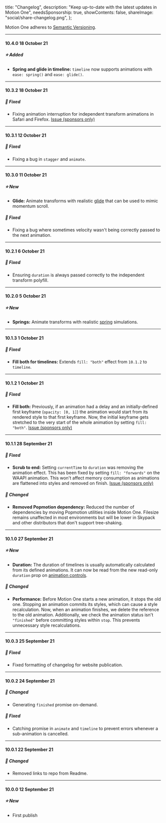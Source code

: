 

  title: "Changelog",
  description: "Keep up-to-date with the latest updates in Motion One",
  needsSponsorship: true,
  showContents: false,
  shareImage: "social/share-changelog.png",
};


Motion One adheres to [Semantic Versioning](http://semver.org/).

---
#### <Version>10.4.0</Version> <Date>18 October 21</Date>

##### ⭐️ Added

- **Spring and glide in timeline:** `timeline` now supports animations with `ease: spring()` and `ease: glide()`.

---
#### <Version>10.3.2</Version> <Date>18 October 21</Date>

##### 🐞 Fixed

- Fixing animation interruption for independent transform animations in Safari and Firefox. [Issue (sponsors only)](https://github.com/motiondivision/motionone/issues/27)

---
#### <Version>10.3.1</Version> <Date>12 October 21</Date>

##### 🐞 Fixed

- Fixing a bug in `stagger` and `animate`.

---
#### <Version>10.3.0</Version> <Date>11 October 21</Date>

##### ⭐️ New

- **Glide:** Animate transforms with realistic [glide](https://motion.dev/dom/glide) that can be used to mimic momentum scroll.

##### 🐞 Fixed

- Fixing a bug where sometimes velocity wasn't being correctly passed to the next animation.

---
#### <Version>10.2.1</Version> <Date>6 October 21</Date>

##### 🐞 Fixed

- Ensuring `duration` is always passed correctly to the independent transform polyfill.

---
#### <Version>10.2.0</Version> <Date>5 October 21</Date>

##### ⭐️ New

- **Springs:** Animate transforms with realistic [spring](https://motion.dev/dom/spring) simulations.

---
#### <Version>10.1.3</Version> <Date>1 October 21</Date>

##### 🐞 Fixed

- **Fill both for timelines:** Extends `fill: "both"` effect from `10.1.2` to `timeline`.

---
#### <Version>10.1.2</Version> <Date>1 October 21</Date>

##### 🐞 Fixed

- **Fill both:** Previously, if an animation had a delay and an initially-defined first keyframe (`opacity: [0, 1]`) the animation would start from its rendered style to that first keyframe. Now, the initial keyframe gets stretched to the very start of the whole animation by setting `fill: "both"`. [Issue (sponsors only)](https://github.com/motiondivision/motionone/issues/20)

---
#### <Version>10.1.1</Version> <Date>28 September 21</Date>

##### 🐞 Fixed

- **Scrub to end:** Setting `currentTime` to `duration` was removing the animation effect. This has been fixed by setting `fill: "forwards"` on the WAAPI animation. This won't affect memory consumption as animations are flattened into styles and removed on finish. [Issue (sponsors only)](https://github.com/motiondivision/motionone/issues/21)

##### 🚦 Changed

- **Removed Popmotion dependency:** Reduced the number of dependencies by moving Popmotion utilities inside Motion One. Filesize remains unaffected in most environments but will be lower in Skypack and other distributors that don't support tree-shaking.

---
#### <Version>10.1.0</Version> <Date>27 September 21</Date>

##### ⭐️ New

- **Duration:** The duration of timelines is usually automatically calculated from its defined animations. It can now be read from the new read-only `duration` prop on [animation controls](http://motion.dev/dom/controls).

##### 🚦 Changed

- **Performance:** Before Motion One starts a new animation, it stops the old one. Stopping an animation commits its styles, which can cause a style recalculation. Now, when an animation finishes, we delete the reference to the old animation. Additionally, we check the animation status isn't `"finished"` before committing styles within `stop`. This prevents unnecessary style recalculations.

---
#### <Version>10.0.3</Version> <Date>25 September 21</Date>

##### 🐞 Fixed

- Fixed formatting of changelog for website publication.

---
#### <Version>10.0.2</Version> <Date>24 September 21</Date>

##### 🚦 Changed

- Generating `finished` promise on-demand.

##### 🐞 Fixed

- Catching promise in `animate` and `timeline` to prevent errors whenever a sub-animation is cancelled.

---
#### <Version>10.0.1</Version> <Date>22 September 21</Date>

##### 🚦 Changed

- Removed links to repo from Readme.

---
#### <Version>10.0.0</Version> <Date>12 September 21</Date>

##### ⭐️ New

- First publish

  